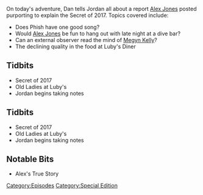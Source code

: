 {{DEFAULTSORT:
    #_EPISODE_0003:The Secret of 2017
}}{{Episode
    | title           = The Secret of 2017
    | caption         = Listen to this episode on [https://knowledgefight.libsyn.com/the-secret-of-2017 Libsyn] [https://open.spotify.com/episode/0uydlMPa37DxMpnwCLPxq9 Spotify], Read the [[Transcript/3: The Secret of 2017|Unofficial Transcript]]
    | episodeNumber   = 3
    | length          = 01:29:17
    | airDate         = January 16, 2017
    | episodeType     = [[:Category:Special Edition|Special Edition]]
    | appearance      = [[Megyn Kelly]]
    | previousEpisode = [[2: December 31, 1999 (Y2K)]]
    | nextEpisode     = [[4: Research and Stand Up]]
}}

{{Stub}}

On today's adventure, Dan tells Jordan all about a report [[Alex Jones]] posted purporting to explain the Secret of 2017. Topics covered include:

*Does Phish have one good song?
*Would [[Alex Jones]] be fun to hang out with late night at a dive bar?
*Can an external observer read the mind of [[Megyn Kelly]]?
*The declining quality in the food at Luby's Diner

== Tidbits ==

*Secret of 2017
*Old Ladies at Luby's
*Jordan begins taking notes

==Tidbits==

*Secret of 2017
*Old Ladies at Luby's
*Jordan begins taking notes

==Notable Bits==

*Alex's True Story

[[Category:Episodes]]
[[Category:Special Edition]]
